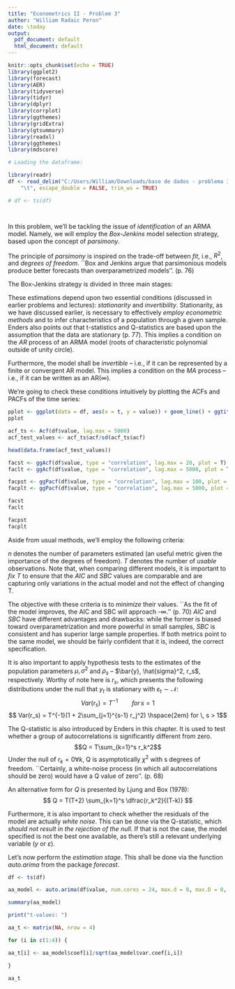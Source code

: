 ```yaml
---
title: "Econometrics II - Problem 3"
author: "William Radaic Peron"
date: \today
output:
  pdf_document: default
  html_document: default
---
```


```r
knitr::opts_chunk$set(echo = TRUE)
library(ggplot2)
library(forecast)
library(AER)
library(tidyverse)
library(tidyr)
library(dplyr)
library(corrplot)
library(ggthemes)
library(gridExtra)
library(gtsummary)
library(readxl)
library(ggthemes)
library(mdscore)
```


```r

# Loading the dataframe:

library(readr)
df <- read_delim("C:/Users/William/Downloads/base de dados - problema 3.txt", 
    "\t", escape_double = FALSE, trim_ws = TRUE)

# df <- ts(df)




```

In this problem, we'll be tackling the issue of *identification* of an ARMA model. Namely, we will employ the *Box-Jenkins* model selection strategy, based upon the concept of *parsimony*. 

The principle of *parsimony* is inspired on the trade-off between *fit*, i.e., $R^2$, and *degrees of freedom*. ``Box and Jenkins argue that parsimonious models produce better forecasts than overparametrized models''. (p. 76) 

The Box-Jenkins strategy is divided in three main stages: \begin{itemize}
\item Identification;
\item Estimation;
\item Diagnostic checking.
\end{itemize}

These estimations depend upon two essential conditions (discussed in earlier problems and lectures): *stationarity* and *invertibility*. Stationarity, as we have discussed earlier, is necessary to effectively *employ econometric methods* and to infer characteristics of a population through a given sample. Enders also points out that t-statistics and Q-statistics are based upon the assumption that the data are stationary (p. 77). This implies a condition on the *AR* process of an ARMA model (roots of characteristic polynomial outside of unity circle).

Furthermore, the model shall be *invertible* -- i.e., if it can be represented by a finite or convergent AR model. This implies a condition on the *MA* process -- i.e., if it can be written as an AR($\infty$).

We're going to check these conditions intuitively by plotting the ACFs and PACFs of the time series:

``` r

pplot <- ggplot(data = df, aes(x = t, y = value)) + geom_line() + ggtitle("Time series plot") + theme_few()
pplot 

acf_ts <- Acf(df$value, lag.max = 5000)
acf_test_values <- acf_ts$acf/sd(acf_ts$acf)

head(data.frame(acf_test_values))

facst <- ggAcf(df$value, type = "correlation", lag.max = 20, plot = T) + theme_few()
faclt <- ggAcf(df$value, type = "correlation", lag.max = 5000, plot = T) + theme_few()

facpst <- ggPacf(df$value, type = "correlation", lag.max = 100, plot = T) + theme_few()
facplt <- ggPacf(df$value, type = "correlation", lag.max = 5000, plot = T) + theme_few()

facst
faclt

facpst
facplt

```


Aside from usual methods, we'll employ the following criteria: \begin{itemize}
\item Akaike Information Criterion (AIC). 
$$ AIC = T * ln(SSR) + 2n $$
\item  Schwartz Bayesian Criterion (SBC).
$$ SBC = T * ln(SSR) + n * ln(T) $$
\end{itemize}

$n$ denotes the number of parameters estimated (an useful metric given the importance of the degrees of freedom). $T$ denotes the number of *usable* observations. Note that, when comparing different models, it is important to *fix* $T$ to ensure that the $AIC$ and $SBC$ values are comparable and are capturing only variations in the actual model and not the effect of changing T.

The objective with these criteria is to *minimize* their values. ``As the fit of the model improves, the AIC and SBC will approach -$\infty$.'' (p. 70) $AIC$ and $SBC$ have different advantages and drawbacks: while the former is biased toward overparametrization and more powerful in small samples, $SBC$ is consistent and has superior large sample properties. If both metrics point to the same model, we should be fairly confident that it is, indeed, the correct specification.

It is also important to apply hypothesis tests to the estimates of the population parameters $\mu, \sigma^2$ and $\rho_s$ -- $\bar{y}, \hat{sigma}^2, r_s$, respectively. Worthy of note here is $r_s$, which presents the following distributions under the null that $y_t$ is stationary with $\varepsilon_t \sim \mathcal{N}$:
$$ Var(r_s) = T^{-1} \hspace{2em} for \, s = 1$$
$$ Var(r_s) = T^{-1}(1 + 2\sum_{j=1}^{s-1} r_j^2) \hspace{2em} for \, s > 1$$

The Q-statistic is also introduced by Enders in this chapter. It is used to test whether a group of autocorrelations is significantly different from zero. 
$$Q = T\sum_{k=1}^s r_k^2$$
Under the null of $r_k = 0 \forall k$, Q is asymptotically $\chi^2$ with s degrees of freedom. ``Certainly, a white-noise process (in which all autocorrelations should be zero) would have a Q value of zero''. (p. 68)

An alternative form for $Q$ is presented by Ljung and Box (1978):
$$ Q = T(T+2) \sum_{k=1}^s \dfrac{r_k^2}{(T-k)} $$

Furthermore, it is also important to check whether the residuals of the model are actually *white noise*. This can be done via the Q-statistic, which *should not result in the rejection of the null*. If that is not the case, the model specified is not the best one available, as there's still a relevant underlying variable ($y$ or $\varepsilon$).

Let's now perform the *estimation stage*. This shall be done via the function *auto.arima* from the package *forecast*.

``` r

df <- ts(df)

aa_model <- auto.arima(df$value, num.cores = 24, max.d = 0, max.D = 0, stepwise = F)

summary(aa_model)

print("t-values: ")

aa_t <- matrix(NA, nrow = 4)

for (i in c(1:4)) { 

aa_t[i] <- aa_model$coef[i]/sqrt(aa_model$var.coef[i,i])

}

aa_t

```
















